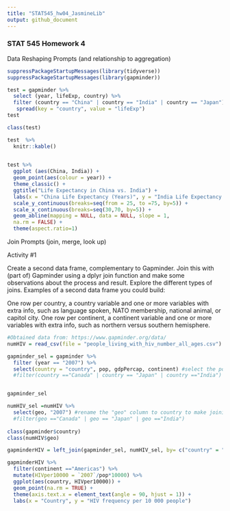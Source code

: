 ```yaml
---
title: "STAT545_hw04_JasmineLib"
output: github_document
---
```

### STAT 545 Homework 4

Data Reshaping Prompts (and relationship to aggregation)

```r
suppressPackageStartupMessages(library(tidyverse)) 
suppressPackageStartupMessages(library(gapminder))
```

```r
test = gapminder %>% 
  select (year, lifeExp, country) %>% 
  filter (country == "China" | country == "India" | country == "Japan") %>% 
   spread(key = "country", value = "lifeExp")
test

class(test)

test  %>% 
  knitr::kable()
  

test %>%
  ggplot (aes(China, India)) + 
  geom_point(aes(colour = year)) + 
  theme_classic() +
  ggtitle("Life Expectancy in China vs. India") +
  labs(x = "China Life Expectancy (Years)", y = "India Life Expectancy (Years)") +
  scale_y_continuous(breaks=seq(from = 25, to =75, by=5)) +
  scale_x_continuous(breaks=seq(30,70, by=5)) +
  geom_abline(mapping = NULL, data = NULL, slope = 1,
  na.rm = FALSE) +
  theme(aspect.ratio=1) 
```

Join Prompts (join, merge, look up)

Activity #1

Create a second data frame, complementary to Gapminder. Join this with (part of) Gapminder using a dplyr join function and make some observations about the process and result. Explore the different types of joins. Examples of a second data frame you could build:


One row per country, a country variable and one or more variables with extra info, such as language spoken, NATO membership, national animal, or capitol city.
One row per continent, a continent variable and one or more variables with extra info, such as northern versus southern hemisphere.
```r
#Obtained data from: https://www.gapminder.org/data/
numHIV = read_csv(file = "people_living_with_hiv_number_all_ages.csv")

gapminder_sel = gapminder %>% 
  filter (year == "2007") %>% 
  select(country = "country", pop, gdpPercap, continent) #select the population and gdpPercap data for the year 2007. 
  #filter(country =="Canada" | country == "Japan" | country =="India")


gapminder_sel 

numHIV_sel =numHIV %>% 
  select(geo, "2007") #rename the "geo" column to country to make joining easier, and select data for the year 2007. 
  #filter(geo =="Canada" | geo == "Japan" | geo =="India")
 
class(gapminder$country)
class(numHIV$geo)

gapminderHIV = left_join(gapminder_sel, numHIV_sel, by= c("country" = "geo")) #left join columns, join by comparing country and geo columns. 

gapminderHIV %>% 
  filter(continent =="Americas") %>% 
  mutate(HIVper10000 = `2007`/pop*10000) %>% 
  ggplot(aes(country, HIVper10000)) + 
  geom_point(na.rm = TRUE) + 
  theme(axis.text.x = element_text(angle = 90, hjust = 1)) + 
  labs(x = "Country", y = "HIV frequency per 10 000 people")

```

